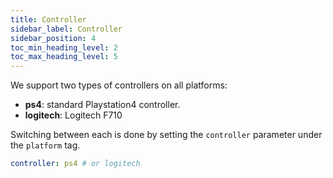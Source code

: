 ```yaml
---
title: Controller
sidebar_label: Controller
sidebar_position: 4
toc_min_heading_level: 2
toc_max_heading_level: 5
---
```


We support two types of controllers on all platforms:

- **ps4**: standard Playstation4 controller.
- **logitech**: Logitech F710

Switching between each is done by setting the `controller` parameter under the `platform` tag.

```yaml
controller: ps4 # or logitech
```
